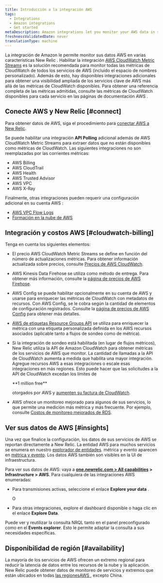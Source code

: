 ```yaml
---
title: Introducción a la integración AWS
tags:
  - Integrations
  - Amazon integrations
  - Get started
metaDescription: Amazon integrations let you monitor your AWS data in several New Relic features.
freshnessValidatedDate: never
translationType: machine
---
```


La integración de Amazon le permite monitor sus datos AWS en varias características New Relic . Habilitar la integración [AWS CloudWatch Metric Streams](/docs/integrations/amazon-integrations/aws-integrations-list/aws-metric-stream) es la solución recomendada para monitor todas las métricas de CloudWatch de todos los servicios de AWS (incluido el espacio de nombres personalizado). Además de esto, hay disponibles integraciones adicionales para obtener una visibilidad ampliada de los servicios clave de AWS más allá de las métricas de CloudWatch disponibles. Para obtener una referencia completa de las métricas admitidas, consulte las métricas de CloudWatch disponibles para cada servicio en las páginas de documentación AWS .

## Conecte AWS y New Relic [#connect]

Para obtener datos de AWS, siga el procedimiento para [conectar AWS a New Relic](/docs/infrastructure/amazon-integrations/getting-started/connect-aws-services-infrastructure).

Se puede habilitar una integración <DNT>**API Polling**</DNT> adicional además de AWS CloudWatch Metric Streams para extraer datos que no están disponibles como métricas de CloudWatch. Las siguientes integraciones no son reemplazadas por las corrientes métricas:

* AWS Billing
* AWS CloudTrail
* AWS Health
* AWS Trusted Advisor
* AWS VPC
* AWS X-Ray

Finalmente, otras integraciones pueden requerir una configuración adicional en su cuenta AWS :

* [AWS VPC Flow Logs](/docs/infrastructure/amazon-integrations/aws-integrations-list/aws-vpc-flow-logs-monitoring-integration/)
* [Formación en la nube de AWS](https://github.com/newrelic/cloudformation-partner-integration)

## Integración y costos AWS [#cloudwatch-billing]

Tenga en cuenta los siguientes elementos:

* El precio AWS CloudWatch Metric Streams se define en función del número de actualizaciones métricas. Para obtener información actualizada sobre precios, consulte [Precios de AWS CloudWatch](https://docs.aws.amazon.com/AmazonCloudWatch/latest/monitoring/CloudWatch-Metric-Streams.html).

* AWS Kinesis Data Firehose se utiliza como método de entrega. Para obtener más información, consulte la [página de precios de AWS Firehose](https://aws.amazon.com/kinesis/data-firehose/pricing/).

* AWS Config se puede habilitar opcionalmente en su cuenta de AWS y usarse para enriquecer las métricas de CloudWatch con metadatos de recursos. Con AWS Config, se le cobra según la cantidad de elementos de configuración registrados. Consulte la [página de precios de AWS Config](https://aws.amazon.com/config/pricing/) para obtener más detalles.

* [AWS de etiquetas Resource Groups API](https://docs.aws.amazon.com/resourcegroupstagging/latest/APIReference/overview.html) se utiliza para enriquecer la métrica con una etiqueta personalizada definida en los AWS recursos asociados (aplicable tanto a flujos de sondeo como de métrica).

* Si la integración de sondeo está habilitada (en lugar de flujos métricos), New Relic utiliza la API de Amazon CloudWatch para obtener métricas de los servicios de AWS que monitor. La cantidad de llamadas a la API de CloudWatch aumenta a medida que habilita una mayor integración. Agregue recursos AWS a esas integraciones o escale esas integraciones en más regiones. Esto puede hacer que las solicitudes a la API de CloudWatch excedan los límites de

  <DNT>
    **1 million free**
  </DNT>

  otorgados por AWS y [aumenten su factura de CloudWatch](/docs/infrastructure/amazon-integrations/troubleshooting/cloudwatch-billing-increase).

* AWS ofrece un monitoreo mejorado para algunos de sus servicios, lo que permite una medición más métrica y más frecuente. Por ejemplo, consulte [Costos de monitoreo mejorados de RDS](https://docs.aws.amazon.com/AmazonRDS/latest/UserGuide/USER_Monitoring.OS.overview.html#USER_Monitoring.OS.cost).

## Ver sus datos de AWS [#insights]

Una vez que finalice la configuración, los datos de sus servicios de AWS se reportan directamente a New Relic. La entidad AWS para muchos servicios se enumera en nuestro [explorador de entidades](/docs/new-relic-one/use-new-relic-one/ui-data/new-relic-one-entity-explorer). métrica y evento aparecen en [métrica y evento](/docs/query-your-data/explore-query-data/browse-data/introduction-data-explorer/). Los datos AWS también son visibles en la UI de infraestructura.

Para ver sus datos de AWS: vaya a <DNT>**[one.newrelic.com > All capabilities](https://one.newrelic.com/all-capabilities) > Infrastructure > AWS**</DNT>. Para cualquiera de las integraciones AWS enumeradas:

* Para transmisiones activas, seleccione el enlace <DNT>**Explore your data**</DNT> .

  O

* Para otras integraciones, explore el dashboard disponible o haga clic en el enlace <DNT>**Explore Data**</DNT>.

Puede ver y reutilizar la consulta NRQL tanto en el panel preconfigurado <InlinePopover type="dashboards"/>como en el <DNT>**Events explorer**</DNT>. Esto le permite adaptar la consulta a sus necesidades específicas.

## Disponibilidad de región [#availability]

La mayoría de los servicios de AWS ofrecen un extremo regional para reducir la latencia de datos entre los recursos de la nube y la aplicación. New Relic puede obtener datos de monitoreo de servicios y extremos que están ubicados en todas [las regionesAWS ](http://docs.aws.amazon.com/general/latest/gr/rande.html), excepto China.
